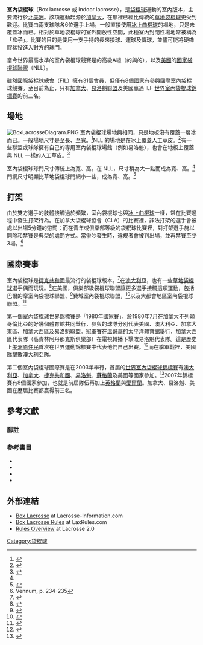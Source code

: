 {{Infobox sport
| image                 = Box lacrosse goalkeeper.jpg
| imagesize             = 225px
| caption               = 室內袋棍球守門員
| union                 = [[國際袋棍球總會|國際袋棍球總會]]
| nickname              = Lax、Boxla
| contact               = 衝撞
| team                  = 6名上場
| first                 = 1930年代，加拿大
}}
'''室內袋棍球'''（Box lacrosse 或 indoor lacrosse），是[[袋棍球|袋棍球]]運動的室內版本，主要流行於[[北美洲|北美洲]]。該項運動起源於[[加拿大|加拿大]]，在那裡已經比傳統的[[草地袋棍球|草地袋棍球]]更受到歡迎。比賽由兩支球隊各6位選手上場，一般直接使用[[冰上曲棍球|冰上曲棍球]]的場地，只是未覆蓋冰而已。相對於草地袋棍球的室外開放性空間，此種室內封閉性場地常被稱為「盒子」。比賽的目的是使用一支手持的長{{link-en|袋棍|lacrosse stick}}來接球、運球及傳球，並儘可能將硬橡膠{{link-en|球 (袋棍球)|lacrosse ball|球}}猛投進入對方的球門。

當今世界最高水準的室內袋棍球競賽是{{link-en|加拿大袋棍球協會|Canadian Lacrosse Association}}的高級A組（{{link-en|不列顚哥倫比亞袋棍球協會|British Columbia Lacrosse Association}}的{{link-en|西部袋棍球協會|Western Lacrosse Association}}與{{link-en|安大略袋棍球協會|Ontario Lacrosse Association}}的{{link-en|袋棍球主系列|Major Series Lacrosse}}），以及[[美國|美國]]的[[國家袋棍球聯盟|國家袋棍球聯盟]]（NLL）。

雖然[[國際袋棍球總會|國際袋棍球總會]]（FIL）擁有31個會員，但僅有8個國家有參與國際室內袋棍球競賽。至目前為止，只有[[加拿大|加拿大]]、[[易洛魁聯盟|易洛魁聯盟]]及美國贏過 ILF [[世界室內袋棍球錦標賽|世界室內袋棍球錦標賽]]的前三名。

==場地==
[[File:BoxLacrosseDiagram.PNG|right]]
室內袋棍球場地與{{link-en|冰上曲棍球場地|ice hockey rink}}相同，只是地板沒有覆蓋一層冰而已。一般場地尺寸是{{convert|180|ft|m}}至{{convert|200|ft|m}}長、{{convert|80|ft|m}}至{{convert|90|ft|m}}寬。<ref name="CLAdiagram">{{cite web|url=http://www.ontariolacrosse.com/documents/content_521.pdf|format=PDF|title=Floor Diagram and Line Markings for CLA Play|publisher=Canadian Lacrosse Association|accessdate=2008-11-04|deadurl=yes|archiveurl=https://web.archive.org/web/20090304130747/http://www.ontariolacrosse.com/documents/content_521.pdf|archivedate=2009-03-04}}</ref>NLL 的場地是在冰上覆蓋人工草皮。<ref name=nllrule>{{cite web |url=http://nll.com/uploads/2008rulebook.pdf |format=PDF |title=National Lacrosse League Rulebook |work=NLL.com |accessdate=2008-10-27 |archive-date=2008-12-17 |archive-url=https://web.archive.org/web/20081217192135/http://nll.com/uploads/2008rulebook.pdf |dead-url=yes }}</ref>有一些聯盟或球隊擁有自己的專用室內袋棍球場館（例如易洛魁），也會在地板上覆蓋與 NLL 一樣的人工草皮。<ref name="nyt1">{{cite web|url=http://www.nytimes.com/2007/07/13/nyregion/13lacrosse.html?_r=1&scp=1&sq=box+lacrosse&st=nyt&oref=slogin|title=Indians Widen Old Outlet in Youth Lacrosse|last=Hu|first=Winnie|date=July 13, 2007|publisher=New York Times|accessdate=2008-10-31|archive-date=2009-04-24|archive-url=https://web.archive.org/web/20090424213628/http://www.nytimes.com/2007/07/13/nyregion/13lacrosse.html?_r=1&scp=1&sq=box+lacrosse&st=nyt&oref=slogin|dead-url=no}}</ref>

室內袋棍球球門尺寸傳統上為{{convert|4|ft|m}}寬、{{convert|4|ft|m}}高。在 NLL，尺寸稍為大一點而成為{{convert|4|ft|9|in|m}}寬、{{convert|4|ft|m}}高。<ref name=nllrule/>門網尺寸明顯比草地袋棍球門網小一些，成為{{convert|6|ft|m}}寬、{{convert|6|ft|m}}高。<ref name="ilf rules">{{cite web|url=http://intlaxfed.org/pdf/rules-2005.pdf|format=PDF|title=Rules of Men's Field Larosse|work=[[International_Lacrosse_Federation|International Lacrosse Federation]]|accessdate=2007-03-30|archiveurl=https://web.archive.org/web/20070106072048/http://intlaxfed.org/pdf/rules-2005.pdf|archivedate=2007-01-06|deadurl=yes}}</ref>

==打架==
由於雙方選手的肢體接觸過於頻繁，室內袋棍球也與[[冰上曲棍球|冰上曲棍球]]一樣，常在比賽過程中發生打架行為。在加拿大袋棍球協會（CLA）的比賽裡，非法打架的選手會被處以出場5分鐘的懲罰；而在青年或俱樂部等級的袋棍球比賽裡，對打架選手施以開除和禁賽是典型的處罰方式。當爭吵發生時，違規者會被判出場，並再禁賽至少3場。<ref>Vennum, p. 234-235</ref>

==國際賽事==
室內袋棍球是[[捷克共和國|捷克共和國]]最流行的袋棍球版本。<ref name=elf>{{cite web|url=http://www.europeanlacrosse.org/mensbox.html|title=European Lacrosse Federation - Men's Box Lacrosse|publisher=EuropeanLacrosse.org|accessdate=2008-10-28|archiveurl=https://web.archive.org/web/20081009122255/http://www.europeanlacrosse.org/mensbox.html|archivedate=2008-10-09|deadurl=yes}}</ref>在[[澳大利亞|澳大利亞]]，也有一些[[草地袋棍球|草地袋棍球]]選手偶而玩玩。<ref>{{cite web|url=http://williamstown.lax.org.au/history/index.html|title=Williamstown Lacrosse Club History|publisher=Williamstown Lacrosse Club|accessdate=2008-11-06|deadurl=yes|archiveurl=https://web.archive.org/web/20090213212400/http://williamstown.lax.org.au/history/index.html|archivedate=2009-02-13}}</ref>在美國，俱樂部級袋棍球聯盟讓更多選手接觸這項運動，包括巴爾的摩室內袋棍球聯盟、<ref>{{cite web| url = http://www.sportability.com/spx/leagues/client.asp?clientid=321| title = Baltimore Indoor Lacrosse League| accessdate = 2008-10-31| publisher = Baltimore Indoor Lacrosse League| archive-date = 2009-02-14| archive-url = https://web.archive.org/web/20090214003205/http://www.sportability.com/spx/leagues/client.asp?clientid=321| dead-url = no}}</ref>費城室內袋棍球聯盟，<ref name=pbl>{{cite web| url = http://www.phillyboxlacrosse.org/| title = Philadelphia Box Lacrosse Association FAQ's| accessdate = 2008-10-31| publisher = PhillyBoxLacrosse.org| archive-date = 2008-10-06| archive-url = https://web.archive.org/web/20081006050558/http://www.phillyboxlacrosse.org/| dead-url = no}}</ref>以及大都會地區室內袋棍球聯盟。<ref name=mabl>{{cite web| url = http://www.mabll.com/| title = Metro Area Box Lacrosse League| accessdate = 2010-04-04| publisher = www.mabll.com| archive-date = 2009-02-20| archive-url = https://web.archive.org/web/20090220172823/http://mabll.com/| dead-url = no}}</ref>

第一個室內袋棍球世界錦標賽是「1980年國家賽」，於1980年7月在加拿大不列顚哥倫比亞的好幾個體育館共同舉行，參與的球隊分別代表美國、澳大利亞、加拿大東區、加拿大西區及易洛魁聯盟。冠軍賽在[[溫哥華|溫哥華]]的[[太平洋體育館|太平洋體育館]]舉行，加拿大西區代表隊（高貴林阿丹那克斯俱樂部）在電視轉播下擊敗易洛魁代表隊。這是歷史上[[美洲原住民|美洲原住民]]首次在世界運動錦標賽中代表他們自己出賽。<ref name="Adanac">{{cite web|url=http://www.adanaclacrosse.com/name.htm|title=A Place In Sport History|last=Shillington|first=Stan|publisher=AdanacLacrosse.com|accessdate=2008-10-28|archiveurl=https://web.archive.org/web/20071010171850/http://www.adanaclacrosse.com/name.htm|archivedate=2007-10-10|deadurl=yes}}</ref>而在季軍戰裡，美國隊擊敗澳大利亞隊。

第二個室內袋棍球國際賽是在2003年舉行，首屆的[[世界室內袋棍球錦標賽|世界室內袋棍球錦標賽]]有[[澳大利亞|澳大利亞]]、[[加拿大|加拿大]]、[[捷克共和國|捷克共和國]]、[[易洛魁|易洛魁]]、[[蘇格蘭|蘇格蘭]]及美國等國家參加。<ref>{{cite web|url=http://www.lacrosse-network.com/outsidersguide/feat03wilc.htm|title=2003 World Indoor Lacrosse Championships|publisher=Outsider's Guide|accessdate=2008-11-04|deadurl=yes|archiveurl=https://web.archive.org/web/20090215001319/http://www.lacrosse-network.com/outsidersguide/feat03wilc.htm|archivedate=2009-02-15}}</ref>2007年錦標賽有8個國家參加，也就是前屆隊伍再加上[[英格蘭|英格蘭]]與[[愛爾蘭|愛爾蘭]]。加拿大、易洛魁、美國在歷屆比賽都贏得前三名。

==參考文獻==
===腳註===
{{Reflist|2}}

===參考書目===
* {{cite book |title=Lacrosse: A History of the Game |url=http://books.google.com/?id=N8dQ11uQxrQC|last=Fisher |first=Donald M. |authorlink= |year=2002 |publisher=JHU Press |location= |isbn=0-8018-6938-2 |pages=}}
* {{cite book |title=American Indian Lacrosse: Little Brother of War |url=http://books.google.com/?id=ySIIyex5nboC|last=Vennum |first=Thomas |authorlink= |coauthors= Vennum, Jr., Thomas  |year=2008 |publisher=JHU Press |location= |isbn=0-8018-8764-X |pages=}}
* {{cite web|url=http://www.geocities.com/thistlesforever/index.html|title=Thistles Lacrosse History|publisher=Bible of Lacrosse|accessdate=2009-02-27|archiveurl=https://web.archive.org/web/20091022231349/http://geocities.com/thistlesforever/index.html|archivedate=2009-10-22|deadurl=yes}}
* {{cite web|url=http://www.bible-of-lacrosse.com/video/index.html|title=1931 Video First Box Lacrosse Game - Toronto at Montreal|publisher=Bible of Lacrosse|accessdate=2009-02-27|deadurl=yes|archiveurl=https://web.archive.org/web/20080820041042/http://www.bible-of-lacrosse.com/video/index.html|archivedate=2008-08-20}}

==外部連結==
{{commons category|Box lacrosse}}
* [http://www.lacrosse-information.com/box-lacrosse.html Box Lacrosse]{{Wayback|url=http://www.lacrosse-information.com/box-lacrosse.html |date=20151004211837 }} at Lacrosse-Information.com
* [https://web.archive.org/web/20110713191931/http://www.laxrules.com/rules/index.htm?%2Frules%2Fbox%2Frules.htm~laxmain Box Lacrosse Rules] at LaxRules.com
* [https://web.archive.org/web/20100504063200/http://www.lacrosse2.com/rules-overview.shtml Rules Overview] at Lacrosse 2.0

{{Federation of International Lacrosse}}
{{Lacrosse topics}}
{{Box lacrosse leagues}}
{{團隊運動}}


{{DEFAULTSORT:Box Lacrosse}}
[[Category:袋棍球|Category:袋棍球]]